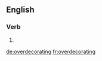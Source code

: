 ==English==

===Verb===
{{head|en}}

# {{present participle of|overdecorate|lang=en}}

[[de:overdecorating]]
[[fr:overdecorating]]